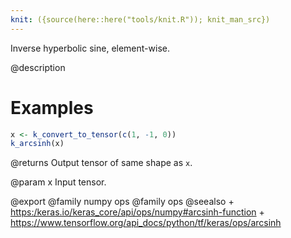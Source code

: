 ```yaml
---
knit: ({source(here::here("tools/knit.R")); knit_man_src})
---
```

Inverse hyperbolic sine, element-wise.

@description

# Examples
```r
x <- k_convert_to_tensor(c(1, -1, 0))
k_arcsinh(x)
```

@returns
Output tensor of same shape as `x`.

@param x
Input tensor.

@export
@family numpy ops
@family ops
@seealso
+ <https:/keras.io/keras_core/api/ops/numpy#arcsinh-function>
+ <https://www.tensorflow.org/api_docs/python/tf/keras/ops/arcsinh>
